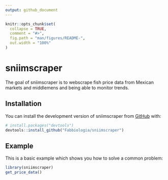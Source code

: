 ```yaml
---
output: github_document
---
```


<!-- README.md is generated from README.Rmd. Please edit that file -->

```r
knitr::opts_chunk$set(
  collapse = TRUE,
  comment = "#>",
  fig.path = "man/figures/README-",
  out.width = "100%"
)
```

# sniimscraper

<!-- badges: start -->
<!-- badges: end -->

The goal of sniimscraper is to webscrape fish price data from Mexican markets and middlemens and being able to monitor trends.

## Installation

You can install the development version of sniimscraper from [GitHub](https://github.com/) with:

```r
# install.packages("devtools")
devtools::install_github("Fabbiologia/sniimscraper")
```

## Example

This is a basic example which shows you how to solve a common problem:

```r
library(sniimscraper)
get_price_data()
```

